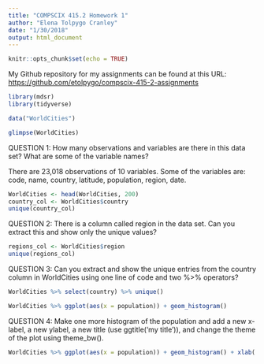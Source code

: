 ```yaml
---
title: "COMPSCIX 415.2 Homework 1"
author: "Elena Tolpygo Cranley"
date: "1/30/2018"
output: html_document
---
```


```r
knitr::opts_chunk$set(echo = TRUE)
```

My Github repository for my assignments can be found at this URL: [https://github.com/etolpygo/compscix-415-2-assignments](https://github.com/etolpygo/compscix-415-2-assignments)

```r
library(mdsr)
library(tidyverse)
```

```r
data("WorldCities")
```

```r
glimpse(WorldCities)
```

QUESTION 1: How many observations and variables are there in this data set? What are some of the variable names? 

There are 23,018 observations of 10 variables. Some of the variables are: code, name, country, latitude, population, region, date.

```r
WorldCities <- head(WorldCities, 200)
country_col <- WorldCities$country
unique(country_col)
```

QUESTION 2: There is a column called region in the data set. Can you extract this and show only the unique values?

```r
regions_col <- WorldCities$region
unique(regions_col)
```

QUESTION 3: Can you extract and show the unique entries from the country column in WorldCities using one line of code and two %>% operators?

```r
WorldCities %>% select(country) %>% unique()
```

```r
WorldCities %>% ggplot(aes(x = population)) + geom_histogram()
```

QUESTION 4: Make one more histogram of the population and add a new x-label, a new ylabel, a new title (use ggtitle('my title')), and change the theme of the plot using theme_bw().

```r
WorldCities %>% ggplot(aes(x = population)) + geom_histogram() + xlab('City Population') + ylab('Number of Cities') + ggtitle('Histogram of Populations of World Cities') + theme_bw()
```


